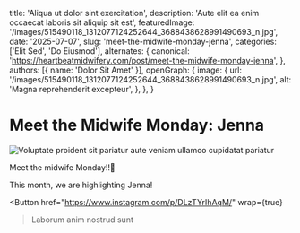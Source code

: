 
  title: 'Aliqua ut dolor sint exercitation',
  description: 'Aute elit ea enim occaecat laboris sit aliquip sit est',
  featuredImage: '/images/515490118_1312077124252644_3688438628991490693_n.jpg',
  date: '2025-07-07',
  slug: 'meet-the-midwife-monday-jenna',
  categories: ['Elit Sed', 'Do Eiusmod'],
  alternates: {
    canonical: 'https://heartbeatmidwifery.com/post/meet-the-midwife-monday-jenna',
  },
  authors: [{ name: 'Dolor Sit Amet' }],
  openGraph: {
    image: {
      url: '/images/515490118_1312077124252644_3688438628991490693_n.jpg',
      alt: 'Magna reprehenderit excepteur',
    },
  },
}

# Meet the Midwife Monday: Jenna

<Image
  src="/images/515490118_1312077124252644_3688438628991490693_n.jpg"
  size="large"
  alt="Voluptate proident sit pariatur aute veniam ullamco cupidatat pariatur"
  wrap={true}
/>

Meet the midwife Monday!!🎉

This month, we are highlighting Jenna!

<Button
  href="https://www.instagram.com/p/DLzTYrIhAqM/"
  wrap={true}
>Laborum anim nostrud sunt</Button>
